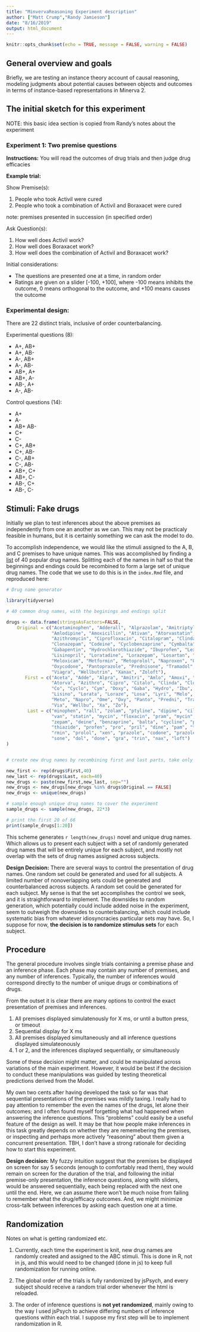 ```yaml
---
title: "MinvervaReasoning Experiment description"
author: ["Matt Crump","Randy Jamieson"]
date: "8/16/2019"
output: html_document
---
```


```r
knitr::opts_chunk$set(echo = TRUE, message = FALSE, warning = FALSE)
```

## General overview and goals

Briefly, we are testing an instance theory account of causal reasoning, modeling judgments about potential causes between objects and outcomes in terms of instance-based representations in Minerva 2.

## The initial sketch for this experiment

NOTE: this basic idea section is copied from Randy's notes about the experiment

### Experiment 1: Two premise questions

**Instructions:** You will read the outcomes of drug trials and then judge drug efficacies

**Example trial:**

Show Premise(s):

1.  People who took Activil were cured
2.  People who took a combination of Activil and Boraxacet were cured

note: premises presented in succession (in specified order)

Ask Question(s):

1. How well does Activil work?
2. How well does Boraxacet work?
3. How well does the combination of Activil and Boraxacet work?

Initial considerations:

- The questions are presented one at a time, in random order
- Ratings are given on a slider [-100, +100], where -100 means inhibits the outcome, 0 means orthogonal to the outcome, and +100 means causes the outcome

### Experimental design:

There are 22 distinct trials, inclusive of order counterbalancing.

<div class = "row">
  
<div class = "col-md-4">

Experimental questions (8):

+ A+, AB+ 
+ A+, AB- 
+ A-, AB+ 
+ A-, AB- 
+ AB+, A+ 
+ AB+, A- 
+ AB-, A+ 
+ A-, AB-


</div>
  
<div class = "col-md-4">

Control questions (14):

+ A+
+ A-
+ AB+ AB-
+ C+
+ C-
+ C+, AB+ 
+ C+, AB- 
+ C-, AB+ 
+ C-, AB- 
+ AB+, C+ 
+ AB+, C- 
+ AB-, C+ 
+ AB-, C-

</div>
</div>

## Stimuli: Fake drugs

Initially we plan to test inferences about the above premises as independently from one an another as we can. This may not be practicaly feasible in humans, but it is certainly something we can ask the model to do. 

To accomplish independence, we would like the stimuli assigned to the A, B, and C premises to have unique names. This was accomplished by finding a [list]() of 40 popular drug names. Splitting each of the names in half so that the beginnings and endings could be recombined to form a large set of unique drug names. The code that we use to do this is in the `index.Rmd` file, and reproduced here:

```r
# Drug name generator

library(tidyverse)

# 40 common drug names, with the beginings and endings split

drugs <- data.frame(stringsAsFactors=FALSE,
    Original = c("Acetaminophen", "Adderall", "Alprazolam", "Amitriptyline",
                 "Amlodipine", "Amoxicillin", "Ativan", "Atorvastatin",
                 "Azithromycin", "Ciprofloxacin", "Citalopram", "Clindamycin",
                 "Clonazepam", "Codeine", "Cyclobenzaprine", "Cymbalta", "Doxycycline",
                 "Gabapentin", "Hydrochlorothiazide", "Ibuprofen", "Lexapro",
                 "Lisinopril", "Loratadine", "Lorazepam", "Losartan", "Lyrica",
                 "Meloxicam", "Metformin", "Metoprolol", "Naproxen", "Omeprazole",
                 "Oxycodone", "Pantoprazole", "Prednisone", "Tramadol", "Trazodone",
                 "Viagra", "Wellbutrin", "Xanax", "Zoloft"),
       First = c("Aceta", "Adde", "Alpra", "Amitri", "Amlo", "Amoxi", "Ati",
                 "Atorva", "Azithro", "Cipro", "Citalo", "Clinda", "Clona",
                 "Co", "Cyclo", "Cym", "Doxy", "Gaba", "Hydro", "Ibu", "Lexa",
                 "Lisino", "Lorata", "Loraze", "Losa", "Lyri", "Melo", "Metfo",
                 "Meto", "Napro", "Ome", "Oxy", "Panto", "Predni", "Trama", "Trazo",
                 "Via", "Wellbu", "Xa", "Zo"),
        Last = c("minophen", "rall", "zolam", "ptyline", "dipine", "cillin",
                 "van", "statin", "mycin", "floxacin", "pram", "mycin",
                 "zepam", "deine", "benzaprine", "balta", "cycline", "pentin",
                 "thiazide", "profen", "pro", "pril", "dine", "pam", "tan", "ca", "xicam",
                 "rmin", "prolol", "xen", "prazole", "codone", "prazole",
                 "sone", "dol", "done", "gra", "trin", "nax", "loft")
)


# create new drug names by recombining first and last parts, take only new and unique combinations

new_first <- rep(drugs$First,40)
new_last <- rep(drugs$Last, each=40)
new_drugs <- paste(new_first,new_last, sep="")
new_drugs <- new_drugs[new_drugs %in% drugs$Original == FALSE]
new_drugs <- unique(new_drugs)

# sample enough unique drug names to cover the experiment
sample_drugs <- sample(new_drugs, 22*3)

# print the first 20 of 66
print(sample_drugs[1:20])
```

This scheme generates `r length(new_drugs)` novel and unique drug names. Which allows us to present each subject with a set of randomly generated drug names that will be entirely unique for each subject, and mostly not overlap with the sets of drug names assigned across subjects. 

**Design Decision:** There are several ways to control the presentation of drug names. One random set could be generated and used for all subjects. A limited number of nonoverlapping sets could be generated and counterbalanced across subjects. A random set could be generated for each subject. My sense is that the set accomplishes the control we seek, and it is straightforward to implement. The downsides to random generation, which potentially could include added noise in the experiment, seem to outweigh the downsides to counterbalancing, which could include systematic bias from whatever idiosyncracies particular sets may have. So, I suppose for now, **the decision is to randomize stimulus sets** for each subject.

## Procedure

The general procedure involves single trials containing a premise phase and an inference phase. Each phase may contain any number of premises, and any number of inferences. Typically, the number of inferences would correspond directly to the number of unique drugs or combinations of drugs.

From the outset it is clear there are many options to control the exact presentation of premises and inferences. 

1. All premises displayed simulatenously for X ms, or until a button press, or timeout
2. Sequential display for X ms
3. All premises displayed simultaneously and all inference questions displayed simulateonously
4. 1 or 2, and the inferences displayed sequentially, or simultaneously

Some of these decision might matter, and could be manipulated across variations of the main experiment. However, it would be best if the decision to conduct these manipulations was guided by testing theoretical predictions derived from the Model. 

My own two cents after having developed the task so far was that sequential presentations of the premises was mildly taxing. I really had to pay attention to remember the even the names of the drugs, let alone their outcomes; and I often found myself forgetting what had happened when answering the inference questions. This "problems" could easily be a useful feature of the design as well. It may be that how people make inferences in this task greatly depends on whether they are rememebering the premises, or inspecting and perhaps more actively "reasoning" about them given a concurrent presentation. TBH, I don't have a strong rationale for deciding how to start this experiment.

**Design decision:** My fuzzy intuition suggest that the premises be displayed on screen for say 5 seconds (enough to comfortably read them), they would remain on screen for the duration of the trial, and following the initial premise-only presentation, the inference questions, along with sliders, would be answered sequentially, each being replaced with the next one until the end. Here, we can assume there won't be much noise from failing to remember what the drug/efficacy outcomes. And, we might minimize cross-talk between inferences by asking each question one at a time.

## Randomization

Notes on what is getting randomized etc.

1. Currently, each time the experiment is knit, new drug names are randomly created and assigned to the ABC stimuli. This is done in R, not in js, and this would need to be changed (done in js) to keep full randomization for running online.

2. The global order of the trials is fully randomized by jsPsych, and every subject should receive a random trial order whenever the html is reloaded.

3. The order of inference questions is **not yet randomized**, mainly owing to the way I used jsPsych to achieve differing numbers of inference questions within each trial. I suppose my first step will be to implement randomization in R.





  




